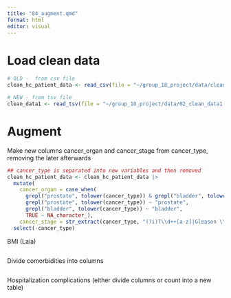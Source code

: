 ```yaml
---
title: "04_augment.qmd"
format: html
editor: visual
---
```


# Load clean data

```r
# OLD -  from csv file
clean_hc_patient_data <- read_csv(file = "~/group_18_project/data/clean_hc_patient_data.csv")

# NEW - from tsv file
clean_data1 <- read_tsv(file = "~/group_18_project/data/02_clean_data1.tsv")
```

# Augment

Make new columns cancer_organ and cancer_stage from cancer_type, removing the later afterwards

```r

## cancer_type is separated into new variables and then removed 
clean_hc_patient_data <- clean_hc_patient_data |>
  mutate(
    cancer_organ = case_when(
      grepl("prostate", tolower(cancer_type)) & grepl("bladder", tolower(cancer_type)) ~       "prostate,bladder",
      grepl("prostate", tolower(cancer_type)) ~ "prostate",
      grepl("bladder", tolower(cancer_type)) ~ "bladder",
      TRUE ~ NA_character_),
    cancer_stage = str_extract(cancer_type, "(?i)T\\d++[a-z]|Gleason \\d+")) |>
  select(-cancer_type)
```

BMI (Laia)

```r

```

Divide comorbidities into columns

```r

```

Hospitalization complications (either divide columns or count into a new table)

```r

```
